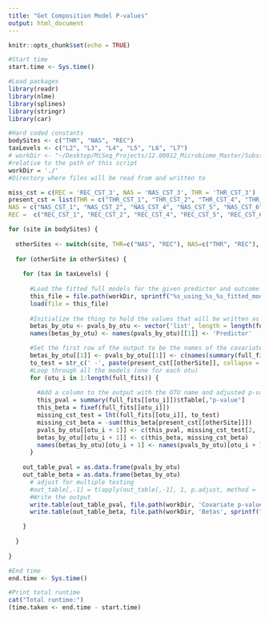 ```yaml
---
title: "Get Composition Model P-values"
output: html_document
---
```


```r
knitr::opts_chunk$set(echo = TRUE)
```

```r

#Start time
start.time <- Sys.time()

#Load packages
library(readr)
library(nlme)
library(splines)
library(stringr)
library(car)

#Hard coded constants
bodySites <- c("THR", "NAS", "REC")
taxLevels <- c("L2", "L3", "L4", "L5", "L6", "L7")
# workDir <- "~/Desktop/MiSeq_Projects/12.00012_Microbiome_Master/Substudy_2_1a/analysis/stage_analysis_workspace/rigor_analysis/composition_modeling_data/workspace"
#relative to the path of this script
workDir = './'
#Directory where files will be read from and written to

miss_cst = c(REC = 'REC_CST_3', NAS = 'NAS_CST_3', THR = 'THR_CST_3')
present_cst = list(THR = c("THR_CST_1", "THR_CST_2", "THR_CST_4", "THR_CST_5", "THR_CST_6"),
NAS = c("NAS_CST_1", "NAS_CST_2", "NAS_CST_4", "NAS_CST_5", "NAS_CST_6", "NAS_CST_7"),
REC =  c("REC_CST_1", "REC_CST_2", "REC_CST_4", "REC_CST_5", "REC_CST_6"))

for (site in bodySites) {
  
  otherSites <- switch(site, THR=c("NAS", "REC"), NAS=c("THR", "REC"), REC=c("THR", "NAS"))
  
  for (otherSite in otherSites) {
  
    for (tax in taxLevels) {
      
      #Load the fitted full models for the given predictor and outcome body sites and given taxonomic level
      this_file = file.path(workDir, sprintf("%s_using_%s_%s_fitted_models.rda", site, otherSite, tax))
      load(file = this_file)
      
      #Initialize the thing to hold the values that will be written as output
      betas_by_otu <- pvals_by_otu <- vector('list', length = length(full_fits) + 1)
      names(betas_by_otu) <- names(pvals_by_otu)[[1]] <- 'Predictor'

      #Set the first row of the output to be the names of the covariates in the model + the derived CST
      betas_by_otu[[1]] <- pvals_by_otu[[1]] <- c(names(summary(full_fits[[1]])$tTable[,"p-value"]), miss_cst[otherSite])
      to_test = str_c(' -', paste(present_cst[[otherSite]], collapse = ' -'))
      #Loop through all the models (one for each otu)
      for (otu_i in 1:length(full_fits)) {
        
        #Add a column to the output with the OTU name and adjusted p-values for each term
        this_pval = summary(full_fits[[otu_i]])$tTable[,"p-value"]
        this_beta = fixef(full_fits[[otu_i]])
        missing_cst_test = lht(full_fits[[otu_i]], to_test)
        missing_cst_beta = -sum(this_beta[present_cst[[otherSite]]])
        pvals_by_otu[[otu_i + 1]] <- c(this_pval, missing_cst_test[2, 'Pr(>Chisq)'])
        betas_by_otu[[otu_i + 1]] <- c(this_beta, missing_cst_beta)
        names(betas_by_otu)[otu_i + 1] <- names(pvals_by_otu)[otu_i + 1] <- full_fits[[otu_i]]$otu
      }
      
    out_table_pval = as.data.frame(pvals_by_otu)
    out_table_beta = as.data.frame(betas_by_otu)
      # adjust for multiple testing
      #out_table[,-1] = t(apply(out_table[,-1], 1, p.adjust, method = 'fdr'))
      #Write the output
      write.table(out_table_pval, file.path(workDir, 'Covariate p-values', sprintf("%s_using_%s_%s_pvals.csv", site, otherSite, tax)), sep = ",", row.names = FALSE, col.names = TRUE)
      write.table(out_table_beta, file.path(workDir, 'Betas', sprintf("%s_using_%s_%s_betas.csv", site, otherSite, tax)), sep = ",", row.names = FALSE, col.names = TRUE)

    }
    
  }
  
}

#End time
end.time <- Sys.time()

#Print total runtime
cat("Total runtime:")
(time.taken <- end.time - start.time)


```
